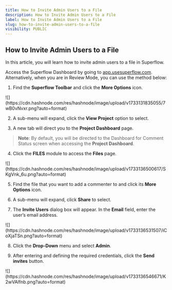 ```yaml
---
title: How to Invite Admin Users to a File
description: How to Invite Admin Users to a File
label: How to Invite Admin Users to a File
slug: how-to-invite-admin-users-to-a-file
visibility: PUBLIC
---
```


## How to Invite Admin Users to a File

In this article, you will learn how to invite admin users to a file in Superflow.

Access the Superflow Dashboard by going to [app.usesuperflow.com](app.usesuperflow.com). Alternatively, when you are in Review Mode, you can use the method below:

1. Find the **Superflow Toolbar** and click the **More Options** icon.

<Frame>
![](https://cdn.hashnode.com/res/hashnode/image/upload/v1733131835055/7wB0vNvxr.png?auto=format)
</Frame>

2. A sub-menu will expand, click the **View Project** option to select.

3. A new tab will direct you to the **Project Dashboard** page.

> **Note**: By default, you will be directed to the Dashboard for Comment Status screen when accessing the **Project Dashboard**.

4. Click the **FILES** module to access the **Files** page.

<Frame>
![](https://cdn.hashnode.com/res/hashnode/image/upload/v1733136500617/SKgVnk_6u.png?auto=format)
</Frame>

5. Find the file that you want to add a commenter to and click its **More Options** icon.

6. A sub-menu will expand, click **Share** to select.

7. The **Invite Users** dialog box will appear. In the **Email** field, enter the user’s email address.

<Frame>
![](https://cdn.hashnode.com/res/hashnode/image/upload/v1733136531507/iCoXjaTSn.png?auto=format)
</Frame>

8. Click the **Drop-Down** menu and select **Admin**.

9. After entering and defining the required credentials, click the **Send invites** button.

<Frame>
![](https://cdn.hashnode.com/res/hashnode/image/upload/v1733136546671/K2wVAIfnb.png?auto=format)
</Frame>

